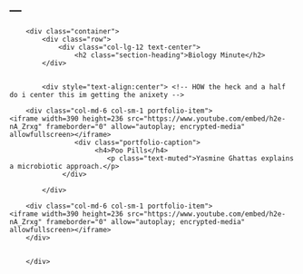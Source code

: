 ---
---
<link rel="stylesheet" href="styles.css" type="text/css">

 <!-- BIOLOGY MINUTE SECTION -->

        <div class="container">
            <div class="row">
                <div class="col-lg-12 text-center">
                    <h2 class="section-heading">Biology Minute</h2>
       		</div>


            <div style="text-align:center"> <!-- HOW the heck and a half do i center this im getting the anixety -->

	    <div class="col-md-6 col-sm-1 portfolio-item">
	<iframe width=390 height=236 src="https://www.youtube.com/embed/h2e-nA_Zrxg" frameborder="0" allow="autoplay; encrypted-media" allowfullscreen></iframe>
                    <div class="portfolio-caption">
                         <h4>Poo Pills</h4>
                            <p class="text-muted">Yasmine Ghattas explains a microbiotic approach.</p>
                 </div>

       	    </div>

	    <div class="col-md-6 col-sm-1 portfolio-item">
	<iframe width=390 height=236 src="https://www.youtube.com/embed/h2e-nA_Zrxg" frameborder="0" allow="autoplay; encrypted-media" allowfullscreen></iframe>
	    </div>


        </div>
